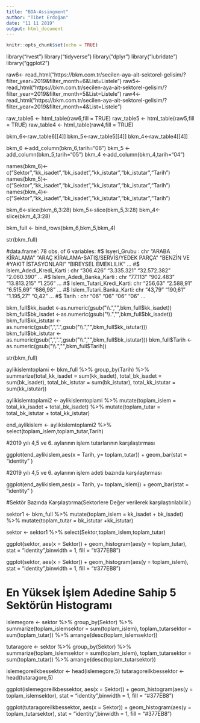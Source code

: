 ---
title: "BDA-Assingment"
author: "Tibet Erdoğan"
date: "11 11 2019"
output: html_document
---

```{r setup, include=FALSE}
knitr::opts_chunk$set(echo = TRUE)
```

library("rvest")
library("tidyverse")
library("dplyr")
library("lubridate")
library("ggplot2")

raw6<- read_html("https://bkm.com.tr/secilen-aya-ait-sektorel-gelisim/?filter_year=2019&filter_month=6&List=Listele")
raw5<- read_html("https://bkm.com.tr/secilen-aya-ait-sektorel-gelisim/?filter_year=2019&filter_month=5&List=Listele")
raw4<- read_html("https://bkm.com.tr/secilen-aya-ait-sektorel-gelisim/?filter_year=2019&filter_month=4&List=Listele")



raw_table6 <- html_table(raw6,fill = TRUE)
raw_table5 <- html_table(raw5,fill = TRUE)
raw_table4 <- html_table(raw4,fill = TRUE)


bkm_6<-raw_table6[[4]]
bkm_5<-raw_table5[[4]]
bkm_4<-raw_table4[[4]]


bkm_6 <-add_column(bkm_6,tarih="06")
bkm_5 <-add_column(bkm_5,tarih="05")
bkm_4 <-add_column(bkm_4,tarih="04")

names(bkm_6)<- c("Sektor","kk_isadet","bk_isadet","kk_istutar","bk_istutar","Tarih")
names(bkm_5)<- c("Sektor","kk_isadet","bk_isadet","kk_istutar","bk_istutar","Tarih")
names(bkm_4)<- c("Sektor","kk_isadet","bk_isadet","kk_istutar","bk_istutar","Tarih")

bkm_6<-slice(bkm_6,3:28)
bkm_5<-slice(bkm_5,3:28)
bkm_4<-slice(bkm_4,3:28)


bkm_full <- bind_rows(bkm_6,bkm_5,bkm_4)

str(bkm_full)

#data.frame':	78 obs. of  6 variables:
#$ Isyeri_Grubu            : chr  "ARABA KİRALAMA" "ARAÇ KİRALAMA-SATIŞ/SERVİS/YEDEK PARÇA" "BENZİN VE #YAKIT İSTASYONLARI" "BIREYSEL EMEKLILIK" ...
#$ Islem_Adedi_Kredi_Karti : chr  "306.426" "3.335.321" "32.572.382" "2.060.390" ...
#$ Islem_Adedi_Banka_Karti : chr  "77.113" "902.483" "13.813.215" "1.256" ...
#$ Islem_Tutari_Kredi_Karti: chr  "256,63" "2.588,91" "6.515,69" "686,98" ...
#$ Islem_Tutari_Banka_Karti: chr  "43,79" "190,61" "1.195,27" "0,42" ...
#$ Tarih                   : chr  "06" "06" "06" "06" ...


bkm_full$kk_isadet <-as.numeric(gsub("\\.","",bkm_full$kk_isadet))
bkm_full$bk_isadet <-as.numeric(gsub("\\.","",bkm_full$bk_isadet))
bkm_full$kk_istutar <-as.numeric(gsub(",",".",gsub("\\.","",bkm_full$kk_istutar)))
bkm_full$bk_istutar <-as.numeric(gsub(",",".",gsub("\\.","",bkm_full$bk_istutar)))
bkm_full$Tarih <-as.numeric(gsub("\\.","",bkm_full$Tarih))

str(bkm_full)

aylikislemtoplami <- bkm_full %>%
  group_by(Tarih) %>%
  summarize(total_kk_isadet = sum(kk_isadet),
            total_bk_isadet = sum(bk_isadet),
            total_bk_istutar = sum(bk_istutar),
            total_kk_istutar = sum(kk_istutar))

aylikislemtoplami2 <- aylikislemtoplami %>% 
  mutate(toplam_islem = total_kk_isadet + total_bk_isadet) %>%
  mutate(toplam_tutar = total_bk_istutar + total_kk_istutar)

end_aylikislem <- aylikislemtoplami2 %>%
  select(toplam_islem,toplam_tutar,Tarih)

#2019 yılı 4,5 ve 6. aylarının işlem tutarlarının karşılaştırması 

ggplot(end_aylikislem,aes(x = Tarih, y= toplam_tutar)) +
  geom_bar(stat = "identity" )

#2019 yılı 4,5 ve 6. aylarının işlem adeti bazında karşılaştırması 

ggplot(end_aylikislem,aes(x = Tarih, y= toplam_islem)) +
  geom_bar(stat = "identity" )

#Sektör Bazında Karşılaştırma(Sektorlere Değer verilerek karşılaştırılabilir.)

sektor1 <- bkm_full %>%
  mutate(toplam_islem = kk_isadet + bk_isadet) %>%
  mutate(toplam_tutar = bk_istutar +kk_istutar)

sektor <- sektor1 %>%
  select(Sektor,toplam_islem,toplam_tutar)
  

ggplot(sektor, aes(x = Sektor)) +
  geom_histogram(aes(y = toplam_tutar), stat = "identity",binwidth = 1, fill = "#377EB8")

ggplot(sektor, aes(x = Sektor)) +
  geom_histogram(aes(y = toplam_islem), stat = "identity",binwidth = 1, fill = "#377EB8")
  
# En Yüksek İşlem Adedine Sahip 5 Sektörün Histogramı

islemegore <- sektor %>%
  group_by(Sektor) %>%
  summarize(toplam_islemsektor = sum(toplam_islem),
            toplam_tutarsektor = sum(toplam_tutar)) %>%
  arrange(desc(toplam_islemsektor))

tutaragore <- sektor %>%
  group_by(Sektor) %>%
  summarize(toplam_islemsektor = sum(toplam_islem),
            toplam_tutarsektor = sum(toplam_tutar)) %>%
  arrange(desc(toplam_tutarsektor))
  

islemegoreilkbessektor <- head(islemegore,5)
tutaragoreilkbessektor <- head(tutaragore,5)

ggplot(islemegoreilkbessektor, aes(x = Sektor)) +
  geom_histogram(aes(y = toplam_islemsektor), stat = "identity",binwidth = 1, fill = "#377EB8")

ggplot(tutaragoreilkbessektor, aes(x = Sektor)) +
  geom_histogram(aes(y = toplam_tutarsektor), stat = "identity",binwidth = 1, fill = "#377EB8")